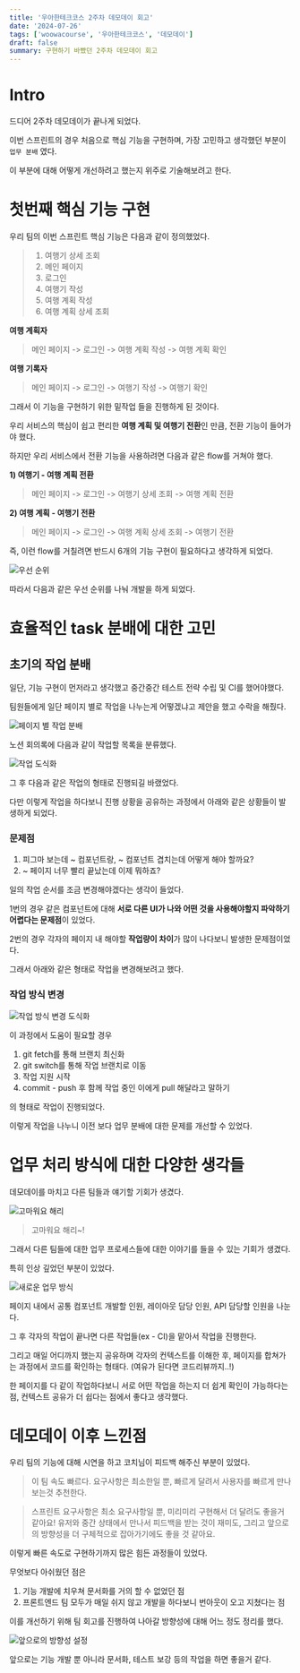```yaml
---
title: '우아한테크코스 2주차 데모데이 회고'
date: '2024-07-26'
tags: ['woowacourse', '우아한테크코스', '데모데이']
draft: false
summary: 구현하기 바빴던 2주차 데모데이 회고
---
```


# Intro

드디어 2주차 데모데이가 끝나게 되었다.

이번 스프린트의 경우 처음으로 핵심 기능을 구현하며, 가장 고민하고 생각했던 부분이 `업무 분배` 였다.

이 부분에 대해 어떻게 개선하려고 했는지 위주로 기술해보려고 한다.

# 첫번째 핵심 기능 구현

우리 팀의 이번 스프린트 핵심 기능은 다음과 같이 정의했었다.

> 1. 여행기 상세 조회
> 2. 메인 페이지
> 3. 로그인
> 4. 여행기 작성
> 5. 여행 계획 작성
> 6. 여행 계획 상세 조회

**여행 계획자**

> 메인 페이지 -> 로그인 -> 여행 계획 작성 -> 여행 계획 확인

**여행 기록자**

> 메인 페이지 -> 로그인 -> 여행기 작성 -> 여행기 확인

그래서 이 기능을 구현하기 위한 밑작업 들을 진행하게 된 것이다.

우리 서비스의 핵심이 쉽고 편리한 **여행 계획 및 여행기 전환**인 만큼, 전환 기능이 들어가야 했다.

하지만 우리 서비스에서 전환 기능을 사용하려면 다음과 같은 flow를 거쳐야 했다.

**1) 여행기 - 여행 계획 전환**

> 메인 페이지 -> 로그인 -> 여행기 상세 조회 -> 여행 계획 전환

**2) 여행 계획 - 여행기 전환**

> 메인 페이지 -> 로그인 -> 여행 계획 상세 조회 -> 여행기 전환

즉, 이런 flow를 거칠려면 반드시 6개의 기능 구현이 필요하다고 생각하게 되었다.

![우선 순위](/static/blogs/woowacourse-2nd-demoday/1.png)

따라서 다음과 같은 우선 순위를 나눠 개발을 하게 되었다.

# 효율적인 task 분배에 대한 고민

## 초기의 작업 분배

일단, 기능 구현이 먼저라고 생각했고 중간중간 테스트 전략 수립 및 CI를 했어야했다.

팀원들에게 일단 페이지 별로 작업을 나누는게 어떻겠냐고 제안을 했고 수락을 해줬다.

![페이지 별 작업 분배](/static/blogs/woowacourse-2nd-demoday/2.png)

노션 회의록에 다음과 같이 작업할 목록을 분류했다.

![작업 도식화](/static/blogs/woowacourse-2nd-demoday/3.png)

그 후 다음과 같은 작업의 형태로 진행되길 바랬었다.

다만 이렇게 작업을 하다보니 진행 상황을 공유하는 과정에서 아래와 같은 상황들이 발생하게 되었다.

### 문제점

1. 피그마 보는데 ~ 컴포넌트랑, ~ 컴포넌트 겹치는데 어떻게 해야 할까요?
2. ~ 페이지 너무 빨리 끝났는데 이제 뭐하죠?

일의 작업 순서를 조금 변경해야겠다는 생각이 들었다.

1번의 경우 같은 컴포넌트에 대해 **서로 다른 UI가 나와 어떤 것을 사용해야할지 파악하기 어렵다는 문제점**이 있었다.

2번의 경우 각자의 페이지 내 해야할 **작업량이 차이**가 많이 나다보니 발생한 문제점이었다.

그래서 아래와 같은 형태로 작업을 변경해보려고 했다.

### 작업 방식 변경

![작업 방식 변경 도식화](/static/blogs/woowacourse-2nd-demoday/4.png)

이 과정에서 도움이 필요할 경우

1. git fetch를 통해 브랜치 최신화
2. git switch를 통해 작업 브랜치로 이동
3. 작업 지원 시작
4. commit - push 후 함께 작업 중인 이에게 pull 해달라고 말하기

의 형태로 작업이 진행되었다.

이렇게 작업을 나누니 이전 보다 업무 분배에 대한 문제를 개선할 수 있었다.

# 업무 처리 방식에 대한 다양한 생각들

데모데이를 마치고 다른 팀들과 얘기할 기회가 생겼다.

![고마워요 해리](/static/blogs/woowacourse-2nd-demoday/5.png)

> 고마워요 해리~!

그래서 다른 팀들에 대한 업무 프로세스들에 대한 이야기를 들을 수 있는 기회가 생겼다.

특히 인상 깊었던 부분이 있었다.

![새로운 업무 방식](/static/blogs/woowacourse-2nd-demoday/6.png)

페이지 내에서 공통 컴포넌트 개발할 인원, 레이아웃 담당 인원, API 담당할 인원을 나눈다.

그 후 각자의 작업이 끝나면 다른 작업들(ex - CI)을 맡아서 작업을 진행한다.

그리고 매일 어디까지 했는지 공유하며 각자의 컨텍스트를 이해한 후, 페이지를 합쳐가는 과정에서 코드를 확인하는 형태다. (여유가 된다면 코드리뷰까지..!)

한 페이지를 다 같이 작업하다보니 서로 어떤 작업을 하는지 더 쉽게 확인이 가능하다는 점, 컨텍스트 공유가 더 쉽다는 점에서 좋다고 생각했다.

# 데모데이 이후 느낀점

우리 팀의 기능에 대해 시연을 하고 코치님이 피드백 해주신 부분이 있었다.

> 이 팀 속도 빠르다. 요구사항은 최소한일 뿐, 빠르게 달려서 사용자를 빠르게 만나보는것 추천한다.

> 스프린트 요구사항은 최소 요구사항일 뿐, 미리미리 구현해서 더 달려도 좋을거 같아요! 유저와 중간 상태에서 만나서 피드백을 받는 것이 재미도, 그리고 앞으로의 방향성을 더 구체적으로 잡아가기에도 좋을 것 같아요.

이렇게 빠른 속도로 구현하기까지 많은 힘든 과정들이 있었다.

무엇보다 아쉬웠던 점은

1. 기능 개발에 치우쳐 문서화를 거의 할 수 없었던 점
2. 프론트엔드 팀 모두가 매일 쉬지 않고 개발을 하다보니 번아웃이 오고 지쳤다는 점

이를 개선하기 위해 팀 회고를 진행하여 나아갈 방향성에 대해 어느 정도 정리를 했다.

![앞으로의 방향성 설정](/static/blogs/woowacourse-2nd-demoday/7.png)

앞으로는 기능 개발 뿐 아니라 문서화, 테스트 보강 등의 작업을 하면 좋을거 같다.
